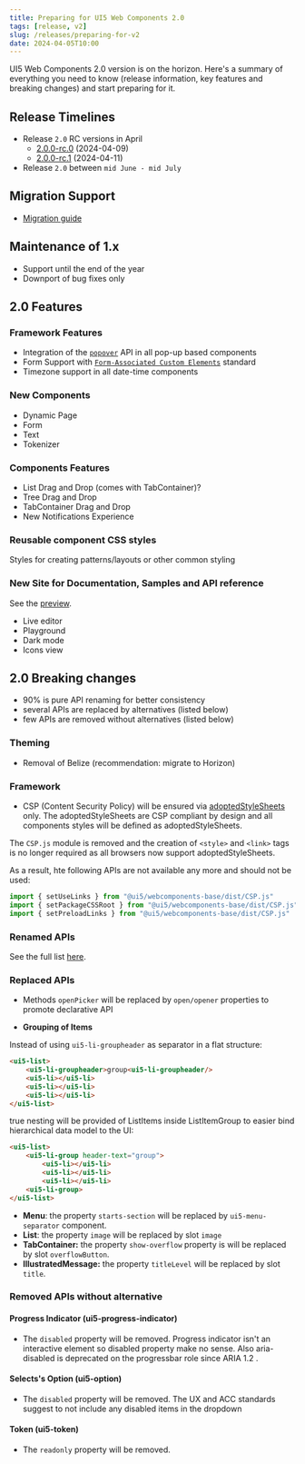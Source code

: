 ```yaml
---
title: Preparing for UI5 Web Components 2.0
tags: [release, v2]
slug: /releases/preparing-for-v2
date: 2024-04-05T10:00
---
```


UI5 Web Components 2.0 version is on the horizon.
Here's a summary of everything you need to know (release information, key features and breaking changes)
and start preparing for it.

## Release Timelines
- Release `2.0` RC versions in April
   - [2.0.0-rc.0](https://github.com/UI5/webcomponents/releases/tag/v2.0.0-rc.0) (2024-04-09)
   - [2.0.0-rc.1](https://github.com/UI5/webcomponents/releases/tag/v2.0.0-rc.1) (2024-04-11)
- Release `2.0` between `mid June - mid July`

## Migration Support
- [Migration guide](/docs/migration-guides/to-version-2/)

## Maintenance of 1.x
- Support until the end of the year
- Downport of bug fixes only

## 2.0 Features

### Framework Features
- Integration of the [`popover`](https://developer.mozilla.org/en-US/docs/Web/HTML/Global_attributes/popover) API in all pop-up based components 
- Form Support with [`Form-Associated Custom Elements`](https://webkit.org/blog/13711/elementinternals-and-form-associated-custom-elements/) standard
- Timezone support in all date-time components
 
### New Components

- Dynamic Page
- Form
- Text
- Tokenizer

### Components Features

- List Drag and Drop (comes with TabContainer)?
- Tree Drag and Drop
- TabContainer Drag and Drop
- New Notifications Experience

### Reusable component CSS styles 
Styles for creating patterns/layouts or other common styling

### New Site for Documentation, Samples and API reference
See the [preview](https://sap.github.io/ui5-webcomponents/nightly/).

- Live editor
- Playground
- Dark mode
- Icons view

## 2.0 Breaking changes

- 90% is pure API renaming for better consistency 
- several APIs are replaced by alternatives (listed below)
- few APIs are removed without alternatives (listed below)


### Theming
- Removal of Belize (recommendation: migrate to Horizon)

### Framework
-  CSP (Content Security Policy) will be ensured via [adoptedStyleSheets](https://developer.mozilla.org/en-US/docs/Web/API/Document/adoptedStyleSheets) only.
The adoptedStyleSheets are CSP compliant by design and all components styles will be defined as adoptedStyleSheets.

The `CSP.js` module is removed and the creation of `<style>` and `<link>` tags is no longer required as all browsers now support adoptedStyleSheets.

As a result, hte following APIs are not available any more and should not be used:
```ts
import { setUseLinks } from "@ui5/webcomponents-base/dist/CSP.js"
import { setPackageCSSRoot } from "@ui5/webcomponents-base/dist/CSP.js"
import { setPreloadLinks } from "@ui5/webcomponents-base/dist/CSP.js"
```

### Renamed APIs
See the full list [here](https://github.com/UI5/webcomponents/issues/8461).

### Replaced APIs

- Methods `openPicker` will be replaced by `open/opener` properties to promote declarative API

- **Grouping of Items**

Instead of using `ui5-li-groupheader` as separator in a flat structure:

```html
<ui5-list>
	<ui5-li-groupheader>group<ui5-li-groupheader/>
	<ui5-li></ui5-li>
	<ui5-li></ui5-li>
	<ui5-li></ui5-li>
</ui5-list>
```

true nesting will be provided of ListItems inside ListItemGroup 
to easier bind hierarchical data model to the UI:

```html
<ui5-list>
	<ui5-li-group header-text="group">
		<ui5-li></ui5-li>
		<ui5-li></ui5-li>
		<ui5-li></ui5-li>
	<ui5-li-group>
</ui5-list>
```


- **Menu**: the property `starts-section` will be replaced by `ui5-menu-separator` component.
- **List**: the property `image` will be replaced by slot `image`
- **TabContainer:** the property `show-overflow` property is will be replaced by slot `overflowButton`.
- **IllustratedMessage:** the property `titleLevel` will be replaced by slot `title`.


### Removed APIs without alternative

#### Progress Indicator (ui5-progress-indicator)
- The `disabled` property will be removed. Progress indicator isn't an interactive element so disabled property make no sense. 
Also aria-disabled is deprecated on the progressbar role since ARIA 1.2 .


#### Selects's Option (ui5-option)
- The `disabled` property will be removed. The UX and ACC standards suggest to not include any disabled items in the dropdown


#### Token (ui5-token)
- The `readonly` property will be removed.

